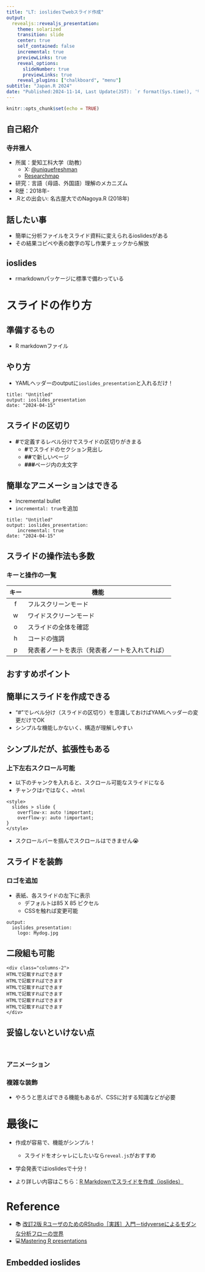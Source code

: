 ```yaml
---
title: "LT: ioslidesでwebスライド作成"
output:
  revealjs::revealjs_presentation:
    theme: solarized
    transition: slide
    center: true
    self_contained: false
    incremental: true
    previewLinks: true
    reveal_options:
      slideNumber: true
      previewLinks: true
    reveal_plugins: ["chalkboard", "menu"]
subtitle: "Japan.R 2024"
date: "Published:2024-11-14, Last Update(JST): `r format(Sys.time(), '%Y-%m-%d')`"
---
```


```r
knitr::opts_chunk$set(echo = TRUE)
```

## 自己紹介

### 寺井雅人

- 所属：愛知工科大学（助教）
  - X: [\@uniquefreshman](https://x.com/uniquefreshman)
  - [Researchmap](https://researchmap.jp/terai-research)
- 研究：言語（母語、外国語）理解のメカニズム
- R歴：2018年-
- .Rとの出会い: 名古屋大でのNagoya.R (2018年)

## 話したい事

- 簡単に分析ファイルをスライド資料に変えられるioslidesがある
- その結果コピペや表の数字の写し作業チェックから解放



## ioslides
- rmarkdownパッケージに標準で備わっている

# スライドの作り方

## 準備するもの
- R markdownファイル

## やり方
- YAMLヘッダーのoutputに```ioslides_presentation```と入れるだけ！

::: fragment

````
title: "Untitled"
output: ioslides_presentation
date: "2024-04-15"
````
:::


## スライドの区切り
- **\#**で定義するレベル分けでスライドの区切りがきまる
    -   **\#**でスライドのセクション見出し
    -   **\##**で新しいページ
    -   **\###**ページ内の太文字

## 簡単なアニメーションはできる
- Incremental bullet
- ```incremental: true```を追加


::: fragment

````
title: "Untitled"
output: ioslides_presentation:
    incremental: true
date: "2024-04-15"
````

:::


## スライドの操作法も多数
### キーと操作の一覧

|  キー  | 機能                              |
|:------:|-----------------------------------|
|   f    | フルスクリーンモード              |
|   w    | ワイドスクリーンモード            |
|   o    | スライドの全体を確認              |
|   h    | コードの強調                      |
|   p    | 発表者ノートを表示（発表者ノートを入れてれば） |


## おすすめポイント

## 簡単にスライドを作成できる
- "#"でレベル分け（スライドの区切り）を意識しておけばYAMLヘッダーの変更だけでOK
- シンプルな機能しかないく、構造が理解しやすい

## シンプルだが、拡張性もある

### 上下左右スクロール可能
-   以下のチャンクを入れると、スクロール可能なスライドになる
  - チャンクは`r`ではなく、`=html`

::: fragment

````         
<style>
  slides > slide {
    overflow-x: auto !important;
    overflow-y: auto !important;
}
</style>
````
:::

- スクロールバーを掴んでスクロールはできません😭

## スライドを装飾
### ロゴを追加
- 表紙、各スライドの左下に表示
  - デフォルトは85 X 85 ピクセル
  - CSSを触れば変更可能

::: fragment

````
output:
  ioslides_presentation:
    logo: Mydog.jpg
````

:::


## 二段組も可能

::: fragment

````
<div class="columns-2">
HTMLで記載すればできます
HTMLで記載すればできます
HTMLで記載すればできます
HTMLで記載すればできます
HTMLで記載すればできます
HTMLで記載すればできます
</div>
````
:::


## 妥協しないといけない点
<br>

### アニメーション

### 複雑な装飾

- やろうと思えばできる機能もあるが、CSSに対する知識などが必要

# 最後に
- 作成が容易で、機能がシンプル！
  - スライドをオシャレにしたいなら```reveal.js```がおすすめ

- 学会発表ではioslidesで十分！

- より詳しい内容はこちら：[R Markdownでスライドを作成（ioslides）](https://qiita.com/masato-terai/items/664c5ee782f690260eca)

# Reference
- 📚 [改訂2版 RユーザのためのRStudio［実践］入門－tidyverseによるモダンな分析フローの世界](https://www.amazon.co.jp/%E6%94%B9%E8%A8%822%E7%89%88-R%E3%83%A6%E3%83%BC%E3%82%B6%E3%81%AE%E3%81%9F%E3%82%81%E3%81%AERStudio-%E5%AE%9F%E8%B7%B5-%E5%85%A5%E9%96%80%E3%80%9Ctidyverse%E3%81%AB%E3%82%88%E3%82%8B%E3%83%A2%E3%83%80%E3%83%B3%E3%81%AA%E5%88%86%E6%9E%90%E3%83%95%E3%83%AD%E3%83%BC%E3%81%AE%E4%B8%96%E7%95%8C-%E6%9D%BE%E6%9D%91/dp/4297121700)
- 💻[Mastering R presentations](https://codingclubuc3m.rbind.io/post/2019-09-24/)

## Embedded ioslides

<iframe src="" width="100%" height="600px" frameborder="0"></iframe>
